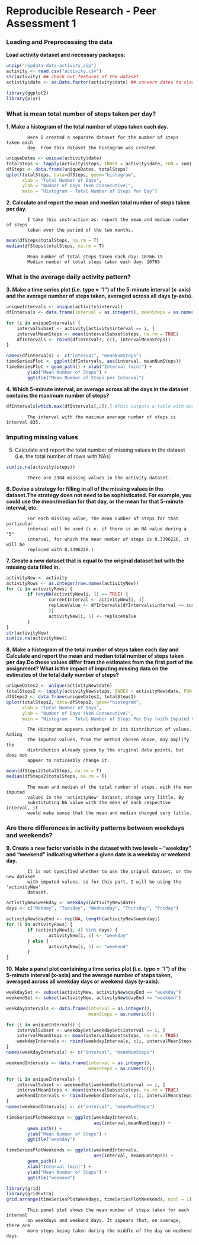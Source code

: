 Reproducible Research - Peer Assessment 1
========================================================

### Loading and Preprocessing the data

**Load activity dataset and necessary packages:**
```r
unzip("repdata-data-activity.zip")
activity <- read.csv("activity.csv")
str(activity) ## check out features of the dataset
activity$date <- as.Date.factor(activity$date) ## convert dates to class Date

library(ggplot2)
library(plyr) 
```

### What is mean total number of steps taken per day?

**1. Make a histogram of the total number of steps taken each day.**
```
        Here I created a separate dataset for the number of steps taken each
        day. From this dataset the histogram was created.
```
```r
uniqueDates <- unique(activity$date)
totalSteps <- tapply(activity$steps, INDEX = activity$date, FUN = sum)
dfSteps <- data.frame(uniqueDates, totalSteps)
qplot(totalSteps, data=dfSteps, geom="histogram",
      xlab = "Total Number of Days",
      ylab = "Number of Days (Non Consecutive)",
      main = "Histogram - Total Number of Steps Per Day")
```

**2. Calculate and report the mean and median total number of steps taken**
**per day.**
```
        I take this instruction as: report the mean and median number of steps 
        taken over the period of the two months.
```
```r
mean(dfSteps$totalSteps, na.rm = T)
median(dfSteps$totalSteps, na.rm = T)
```
```
        Mean number of total steps taken each day: 10766.19
        Median number of total steps taken each day: 10765
```

### What is the average daily activity pattern?

**3. Make a time series plot (i.e. type = "l") of the 5-minute interval**
**(x-axis) and the average number of steps taken, averaged across all** 
**days (y-axis).**

```r
uniqueIntervals <- unique(activity$interval)
dfIntervals <- data.frame(interval = as.integer(), meanSteps = as.numeric())

for (i in uniqueIntervals) {
    intervalSubset <- activity[activity$interval == i, ]
    intervalMeanSteps <- mean(intervalSubset$steps, na.rm = TRUE)
    dfIntervals <- rbind(dfIntervals, c(i, intervalMeanSteps))
}

names(dfIntervals) <- c("interval", "meanNumSteps")
timeSeriesPlot <- ggplot(dfIntervals, aes(interval, meanNumSteps))
timeSeriesPlot + geom_path() + xlab("Interval (min)") + 
        ylab("Mean Number of Steps") + 
        ggtitle("Mean Number of Steps per Interval")
```

**4. Which 5-minute interval, on average across all the days in the dataset** 
**contains the maximum number of steps?**

```r
dfIntervals[which.max(dfIntervals[,2]),] #This outputs a table with max steps
```
```
        The interval with the maximum average number of steps is interval 835.
```
### Imputing missing values

5. Calculate and report the total number of missing values in the dataset 
(i.e. the total number of rows with NAs)

```r
sum(is.na(activity$steps))
```

```
        There are 2304 missing values in the activity dataset.
```

**6. Devise a strategy for filling in all of the missing values in the** 
**dataset.The strategy does not need to be sophisticated. For example, you** 
**could use the mean/median for that day, or the mean for that 5-minute** 
**interval, etc.**
```
        For each missing value, the mean number of steps for that particular
        interval will be used (i.e. if there is an NA value during a "5" 
        interval, for which the mean number of steps is 0.3396226, it will be 
        replaced with 0.3396226.)
```        

**7. Create a new dataset that is equal to the original dataset but with the** 
**missing data filled in.**


```r
activityNew <- activity
activityRows <- as.integer(row.names(activityNew))
for (i in activityRows) {
        if (anyNA(activityNew[i, ]) == TRUE) {
                currentInterval <- activityNew[i, 3]
                replaceValue <- dfIntervals[dfIntervals$interval == currentInterval, 
                2]
                activityNew[i, 1] <- replaceValue
        }
}
str(activityNew)
sum(is.na(activityNew))
```

**8. Make a histogram of the total number of steps taken each day and** 
**Calculate and report the mean and median total number of steps taken per** 
**day.Do these values differ from the estimates from the first part of the** 
**assignment? What is the impact of imputing missing data on the estimates of** 
**the total daily number of steps?**

```r
uniqueDates2 <- unique(activityNew$date)
totalSteps2 <- tapply(activityNew$steps, INDEX = activityNew$date, FUN = sum)
dfSteps2 <- data.frame(uniqueDates2, totalSteps2)
qplot(totalSteps2, data=dfSteps2, geom="histogram",
      xlab = "Total Number of Days",
      ylab = "Number of Days (Non Consecutive)",
      main = "Histogram - Total Number of Steps Per Day (with Imputed Values)")

```

```
        The Histogram appears unchanged in its distribution of values. Adding
        the imputed values, from the method chosen above, may amplify the 
        distribution already given by the original data points, but does not
        appear to noticeably change it.
```

```r
mean(dfSteps2$totalSteps, na.rm = T)
median(dfSteps2$totalSteps, na.rm = T)
```
```
        The mean and median of the total number of steps, with the new imputed 
        values in the 'activityNew' dataset, change very little. By 
        substituting NA value with the mean of each respective interval, it
        would make sense that the mean and median changed very little.
```

### Are there differences in activity patterns between weekdays and weekends?

**9. Create a new factor variable in the dataset with two levels – “weekday”**
**and “weekend” indicating whether a given date is a weekday or weekend day.**
```
        It is not specified whether to use the orignal dataset, or the new dataset
        with imputed values, so for this part, I will be using the 'activityNew' 
        dataset.
```
```r
activityNew$weekday <- weekdays(activityNew$date)
days <- c("Monday", "Tuesday", "Wednesday", "Thursday", "Friday")

activityNew$dayEnd <- rep(NA, length(activityNew$weekday))
for (i in activityRows) {
        if (activityNew[i, 4] %in% days) {
                activityNew[i, 5] <- "weekday"
        } else {
                activityNew[i, 5] <- "weekend"
        }
}
```

**10. Make a panel plot containing a time series plot (i.e. type = "l") of the** 
**5-minute interval (x-axis) and the average number of steps taken, averaged** 
**across all weekday days or weekend days (y-axis).**

```r
weekdaySet <- subset(activityNew, activityNew$dayEnd == "weekday")
weekendSet <- subset(activityNew, activityNew$dayEnd == "weekend")

weekdayIntervals <- data.frame(interval = as.integer(),
                               meanSteps = as.numeric())

for (i in uniqueIntervals) {
    intervalSubset <- weekdaySet[weekdaySet$interval == i, ]
    intervalMeanSteps <- mean(intervalSubset$steps, na.rm = TRUE)
    weekdayIntervals <- rbind(weekdayIntervals, c(i, intervalMeanSteps))
}
names(weekdayIntervals) <- c("interval", "meanNumSteps")

weekendIntervals <- data.frame(interval = as.integer(),
                               meanSteps = as.numeric())

for (i in uniqueIntervals) {
    intervalSubset <- weekendSet[weekendSet$interval == i, ]
    intervalMeanSteps <- mean(intervalSubset$steps, na.rm = TRUE)
    weekendIntervals <- rbind(weekendIntervals, c(i, intervalMeanSteps))
}
names(weekendIntervals) <- c("interval", "meanNumSteps")

timeSeriesPlotWeekdays <- ggplot(weekdayIntervals,
                                 aes(interval,meanNumSteps)) + 
        geom_path() +
        ylab("Mean Number of Steps") + 
        ggtitle("weekday")

timeSeriesPlotWeekends <- ggplot(weekendIntervals, 
                                 aes(interval, meanNumSteps)) + 
        geom_path() +
        xlab("Interval (min)") + 
        ylab("Mean Number of Steps") + 
        ggtitle("weekend")

library(grid)
library(gridExtra)
grid.arrange(timeSeriesPlotWeekdays, timeSeriesPlotWeekends, ncol = 1)
```


```
        This panel plot shows the mean number of steps taken for each interval
        on weekdays and weekend days. It appears that, on average, there are 
        more steps being taken during the middle of the day on weekend days.
```
